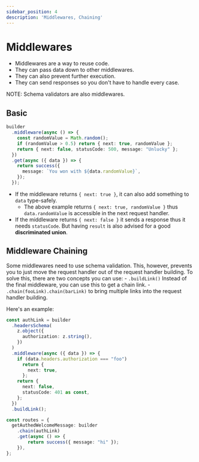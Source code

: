 ```yaml
---
sidebar_position: 4
description: 'Middlewares, Chaining'
---
```


# Middlewares

 - Middlewares are a way to reuse code.  
 - They can pass data down to other middlewares.  
 - They can also prevent further execution.  
 - They can send responses so you don't have to handle every case.

NOTE: Schema validators are also middlewares.

## Basic

```ts
builder
  .middleware(async () => {
    const randomValue = Math.random();
    if (randomValue > 0.5) return { next: true, randomValue };
    return { next: false, statusCode: 500, message: "Unlucky" };
  })
  .get(async ({ data }) => {
    return success({
      message: `You won with ${data.randomValue}`,
    });
  });
```

 - If the middleware returns `{ next: true }`, it can also add something to `data` type-safely.
    - The above example returns `{ next: true, randomValue }` thus `data.randomValue` is accessible in the next request handler.
 - If the middleware returns `{ next: false }` it sends a response thus it needs `statusCode`. 
 But having `result` is also advised for a good **discriminated union**.

## Middleware Chaining

Some middlewares need to use schema validation.
This, however, prevents you to just move the request handler out of the request handler building.
To solve this, there are two concepts you can use:
    - `.buildLink()` Instead of the final middleware, you can use this to get a chain link.
    - `.chain(fooLink).chain(barLink)` to bring multiple links into the request handler building.

Here's an example:

```ts
const authLink = builder
  .headersSchema(
    z.object({
      authorization: z.string(),
    })
  )
  .middleware(async ({ data }) => {
    if (data.headers.authorization === "foo")
      return {
        next: true,
      };
    return {
      next: false,
      statusCode: 401 as const,
    };
  })
  .buildLink();

const routes = {
  getAuthedWelcomeMessage: builder
    .chain(authLink)
    .get(async () => {
        return success({ message: "hi" });
    }),
};
```
